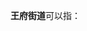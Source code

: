'''王府街道'''可以指：
{{PRC admin/disambig|37/07/81/001/000|42/06/02/001/000}}
{{disambig|cat=四字乡级行政区划消歧义}}